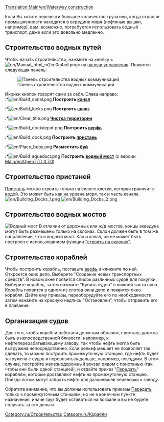 [[Translation:Main/en/Waterway construction]]{{ru/Оглавление}}

Если Вы хотите перевезти большое количество груза или, когда отрасли промышленности находятся в середине моря (нефтяные вышки, например), вам, возможно, потребуется использовать водный транспорт, даже если это довольно медленно.

==Строительство водных путей==
Чтобы начать строительство, нажмите на кнопку «[[File:en/Manual html m2cc0c4cd.png]]» на [[Main/ru/Интерфейс игры|панели управления]]. Появится следующая панель:

[[File:ru/Dock toolbar.png|center|none|frame|Панель строительства водных коммуникаций]]


Иконки кнопок говорят сами за себя. Слева направо:<br>
:*[[File:en/Build canal.png]] '''Построить [[Main/ru/Пристани|канал]] '''
:*[[File:en/Build locks.png]] '''Построить [[Main/ru/Пристани|шлюз]] '''
:*[[File:en/Clear title.png]] '''[[Main/ru/Ландшафтный дизайн|Чистка территории]] '''
:*[[File:en/Build dockdepot.png]] '''Построить [[Main/ru/Строительство доков|верфь]] '''
:*[[File:en/Build dock.png]] '''Построить [[Main/ru/Пристани|пристань]] '''
:*[[File:en/Place buoy.png]] '''Разместить [[Main/ru/Пристани|буй]] '''
:*[[File:en/Build aqueduct.png]] '''Построить [[Main/en/#Строительство водных мостов|водный мост]] ''' (с версии [[Main/en/OpenTTD 0.7.0]])

==Строительство пристаней==
[[Main/ru/Пристани|Пристань]] можно строить только на склоне клетки, которая граничит с водой. Это может быть как на уровне моря, так и часть канала.
[[File:en/Building Docks 1.png|left]] [[File:en/Building Docks 2.png]]

==Строительство водных мостов==
[[File:en/Aqueduct.png|thumb|Водный мост]]
В отличии от дорожных или ж/д мостов, концы акведука могут быть размещены только на склонах. Склон  должен быть в том же направлении, что и водный мост. Как и канал, он не может быть построен с использованием функции [[Main/ru/Строить на склонах|"строить на склонах"]].

==Строительство кораблей==
Чтобы построить корабль, поставьте [[Main/ru/Строительство доков|верфь]] и кликните по ней. Откроется окно депо. Выберите "Создание новых транспортных средств". В новом окне появится список различных судов для покупки. Выберите корабль, затем нажмите "Купить судно" в нижней части окна. Корабль появится в одном из слотов окна депо и появится окно корабля. Дайте ему приказы, переоборудуйте его по необходимости, затем нажмите на красную надпись "Остановлен", чтобы отправить его в плавание.

==Организация судов==
Для того, чтобы корабли работали должным образом, пристань должна быть в непосредственной близости, например, к нефтеперерабатывающему заводу, так чтобы нефть могла быть выгружена непосредственно. Если рельеф мешает не позволяет так сделать, то можно построить промежуточную станцию, где нефть будет загружена с судов и перевозиться дальше, например, поездами. В этом случае,  постройте железнодорожный вокзал рядом с пристанью (так чтобы они были одной станцией), и отдайте приказ "[[Main/en/Задания/Ru#Передать|Передать]]" кораблям, которые доставляют нефть на промежуточную станцию. Поезда потом могут забрать нефть для дальнейшей перевозки к заводу.

Обратите внимание, что вы должны использовать приказы [[Main/en/Задания/Ru#Передать|Передать]] только к промежуточным станциям, но не в конечном пункте назначения, иначе груз будет оставаться на вокзале и вы не будете получать за это деньги.

[[Category:ru/Строительство]]
[[Category:ru/Корабли]]